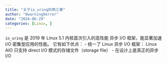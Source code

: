 ```yaml
---
title: "关于io_uring的两三事"
author: "0warning0error"
date: "2024-06-29"
categories: [Linux, ]
---
```


`io_uring` 是 2019 年 Linux 5.1 内核首次引入的高性能 异步 I/O 框架，能显著加速 I/O 密集型应用的性能。 它有如下优点：
- 统一了 Linux 异步 I/O 框架： Linux AIO 只支持 direct I/O 模式的存储文件（storage file）
- 在设计上是真正的异步 I/O